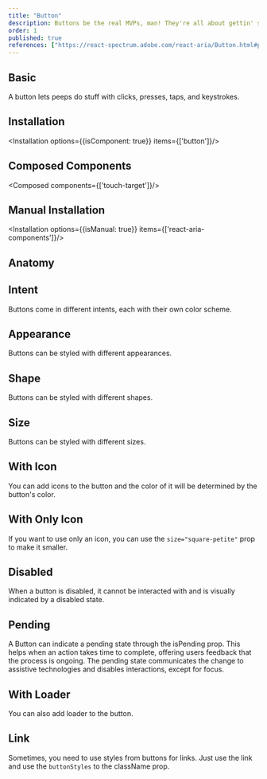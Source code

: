 ```yaml
---
title: "Button"
description: Buttons be the real MVPs, man! They're all about gettin' stuff done, whether it’s slamming that form submit or hoppin' to another page.
order: 1
published: true
references: ["https://react-spectrum.adobe.com/react-aria/Button.html#props"]
---
```



## Basic

A button lets peeps do stuff with clicks, presses, taps, and keystrokes.
<How toUse="buttons/button/button-basic-demo" />

## Installation
<Installation options={{isComponent: true}} items={['button']}/>

## Composed Components
<Composed components={['touch-target']}/>

## Manual Installation

<Installation options={{isManual: true}} items={['react-aria-components']}/>

<SourceCode toShow='button'/>

## Anatomy
<Anatomy show='button-anatomy'/>


## Intent

Buttons come in different intents, each with their own color scheme.

<How toUse="buttons/button/button-intent-demo" />

## Appearance

Buttons can be styled with different appearances.

<How toUse="buttons/button/button-appearance-demo" />

## Shape

Buttons can be styled with different shapes.

<How toUse="buttons/button/button-shape-demo" />

## Size

Buttons can be styled with different sizes.

<How toUse="buttons/button/button-size-demo" />

## With Icon
You can add icons to the button and the color of it will be determined by the button's color.
<How toUse="buttons/button/button-icon-demo" />

## With Only Icon
If you want to use only an icon, you can use the `size="square-petite"` prop to make it smaller.

<How toUse="buttons/button/button-only-icon-demo" />

## Disabled
When a button is disabled, it cannot be interacted with and is visually indicated by a disabled state.

<How toUse="buttons/button/button-disabled-demo" />

## Pending
A Button can indicate a pending state through the isPending prop. This helps when an action takes time to complete, offering users feedback that the process is ongoing. The pending state communicates the change to assistive technologies and disables interactions, except for focus.
<How toUse="buttons/button/button-pending-demo" />


## With Loader
You can also add loader to the button.
<How toUse="buttons/button/button-loader-demo" />

## Link
Sometimes, you need to use styles from buttons for links. Just use the link and use the `buttonStyles` to the className prop.
<How toUse="buttons/button/button-link-demo" />
